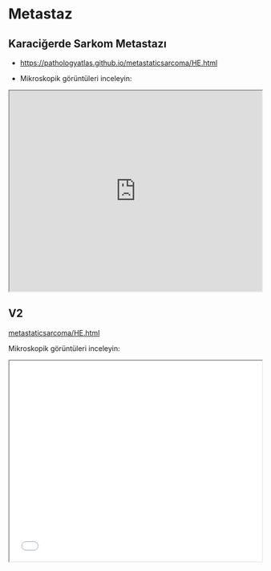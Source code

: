 # Metastaz

## Karaciğerde Sarkom Metastazı

-   <https://pathologyatlas.github.io/metastaticsarcoma/HE.html>

-   Mikroskopik görüntüleri inceleyin:

<iframe src="https://pathologyatlas.github.io/metastaticsarcoma/HE.html" style="height:400px;width:100%;" data-external="1">

</iframe>


## V2

[metastaticsarcoma/HE.html](./metastaticsarcoma/HE.html)

Mikroskopik görüntüleri inceleyin:

<iframe src="./metastaticsarcoma/HE.html" style="height:400px;width:100%;" data-external="1">

</iframe>
